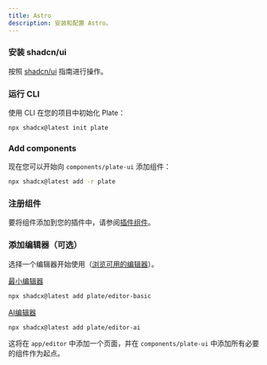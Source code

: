 ```yaml
---
title: Astro
description: 安装和配置 Astro。
---
```


<Steps>

### 安装 shadcn/ui

按照 [shadcn/ui](https://ui.shadcn.com/docs/installation/astro) 指南进行操作。

### 运行 CLI

使用 CLI 在您的项目中初始化 Plate：

```bash
npx shadcx@latest init plate
```

### Add components

现在您可以开始向 `components/plate-ui` 添加组件：

```bash
npx shadcx@latest add -r plate
```

### 注册组件

要将组件添加到您的插件中，请参阅[插件组件](/docs/plugin-components#register-components)。

### 添加编辑器（可选）

选择一个编辑器开始使用（[浏览可用的编辑器](/editors)）。

[最小编辑器](https://template.platejs.org/editor)
```bash
npx shadcx@latest add plate/editor-basic
```

[AI编辑器](https://playground.platejs.org/editor)
```bash
npx shadcx@latest add plate/editor-ai
```

这将在 `app/editor` 中添加一个页面，并在 `components/plate-ui` 中添加所有必要的组件作为起点。

</Steps>
